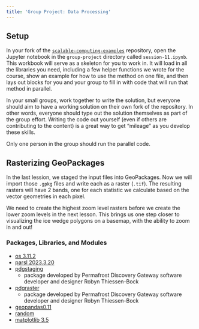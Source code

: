 ```yaml
---
title: 'Group Project: Data Processing'
---
```


## Setup

In your fork of the [`scalable-computing-examples`](https://github.com/NCEAS/scalable-computing-examples) repository, open the Jupyter notebook in the `group-project` directory called `session-11.ipynb`. This workbook will serve as a skeleton for you to work in. It will load in all the libraries you need, including a few helper functions we wrote for the course, show an example for how to use the method on one file, and then lays out blocks for you and your group to fill in with code that will run that method in parallel.

In your small groups, work together to write the solution, but everyone should aim to have a working solution on their own fork of the repository. In other words, everyone should type out the solution themselves as part of the group effort. Writing the code out yourself (even if others are contributing to the content) is a great way to get "mileage" as you develop these skills. 

Only one person in the group should run the parallel code.

## Rasterizing GeoPackages

In the last lession, we staged the input files into GeoPackages. Now we will import those `.gpkg` files and write each as a raster (`.tif`). The resulting rasters will have 2 bands, one for each statistic we calculate based on the vector geometries in each pixel.

We need to create the highest zoom level rasters before we create the lower zoom levels in the next lesson. This brings us one step closer to visualizing the ice wedge polygons on a basemap, with the ability to zoom in and out!

### Packages, Libraries, and Modules

- [os 3.11.2](https://docs.python.org/3/library/os.html)
- [parsl 2023.3.20](https://parsl.readthedocs.io/en/stable/)
- [pdgstaging](https://github.com/PermafrostDiscoveryGateway/viz-staging)
  - package developed by Permafrost Discovery Gateway software developer and designer Robyn Thiessen-Bock
- [pdgraster](https://github.com/PermafrostDiscoveryGateway/viz-raster/tree/main)
  - package developed by Permafrost Discovery Gateway software developer and designer Robyn Thiessen-Bock
- [geopandas0.11](https://geopandas.org/en/stable/docs.html)
- [random](https://docs.python.org/3/library/random.html)
- [matplotlib 3.5](https://matplotlib.org/3.5.3/api/_as_gen/matplotlib.pyplot.html)